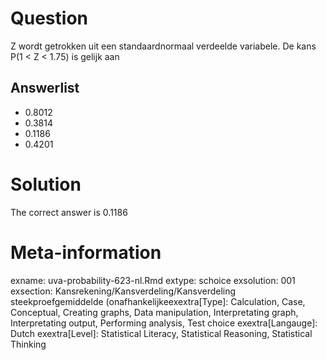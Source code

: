 Question
========

Z wordt getrokken uit een standaardnormaal verdeelde variabele. De kans P(1 < Z < 1.75) is gelijk aan 

Answerlist
----------
* 0.8012
* 0.3814
* 0.1186
* 0.4201

Solution
========

The correct answer is  0.1186 

Meta-information
================
exname: uva-probability-623-nl.Rmd 
extype: schoice 
exsolution: 001 
exsection: Kansrekening/Kansverdeling/Kansverdeling steekproefgemiddelde (onafhankelijkeexextra[Type]: Calculation, Case, Conceptual, Creating graphs, Data manipulation, Interpretating graph, Interpretating output, Performing analysis, Test choice 
exextra[Langauge]: Dutch 
exextra[Level]: Statistical Literacy, Statistical Reasoning, Statistical Thinking 

